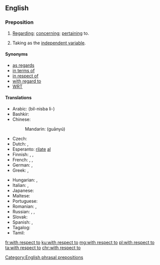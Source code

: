 ==English==

===Preposition===
{{en-prep|head=[[with]] [[respect]] [[to]]}}

# [[regarding|Regarding]]; [[concerning]]; [[pertaining]] to.
# {{label|en|mathematics}} Taking as the [[independent variable]].
#: {{usex|lang=en|To calculate acceleration, you need to differentiate [[velocity]] '''with respect to''' [[time]].}}

====Synonyms====
* [[as regards]]
* [[in terms of]]
* [[in respect of]]
* [[with regard to]]
* [[WRT]]

====Translations====
{{trans-top|pertaining to}}
* Arabic: {{t|ar|بالنسبَة ل}} (bil-nisba li-)
* Bashkir: {{t|ba|килгәндә|sc=Cyrl}}
* Chinese:
*: Mandarin: {{t+|cmn|关于|sc=Hani}} (guānyú)
* Czech: {{t|cs|s ohledem na}}
* Dutch: {{t|nl|ten opzichte van}}, {{t|nl|met betrekking tot}}
* Esperanto: [[rilate]] [[al]]
* Finnish: {{t+|fi|suhteen}}, {{t|fi|suhteessa}}, {{t+|fi|liittyen}}
* French: {{t+|fr|quant à}}, {{t+|fr|à l'égard de|alt=à l’égard de}}, {{t+|fr|relativement à}}
* German: {{t|de|in Bezug auf}}, {{t+|de|bezüglich}}
* Greek: {{t|el|σε σχέση με}}, {{t|el|εν σχέση προς}}
{{trans-mid}}
* Hungarian: {{t+|hu|szerint}}, {{t+|hu|megfelelően}}
* Italian: {{t|it|per quanto riguarda}}, {{t+|it|rispetto a}}
* Japanese: {{t|ja|について|tr=ni tsuite|sc=Jpan}}
* Maltese: {{t|mt|rigward|m}}
* Portuguese: {{t+|pt|em relação a}}
* Romanian: {{t|ro|relativ la}}, {{t|ro|în ceea ce privește}}
* Russian: {{t|ru|что каса́ется}}, {{t+|ru|относи́тельно}}, {{t+|ru|каса́тельно}}
* Slovak: {{t|sk|s rešpektom voči}}
* Spanish: {{t|es|con respecto a}}, {{t|es|en cuanto a}}
* Tagalog: {{t|tl|tungod sa}}
* Tamil: {{t|ta|பற்றிய வகையில்|sc=Taml}}
{{trans-bottom}}

[[Category:English phrasal prepositions]]

[[fr:with respect to]]
[[ku:with respect to]]
[[mg:with respect to]]
[[pl:with respect to]]
[[ta:with respect to]]
[[chr:with respect to]]